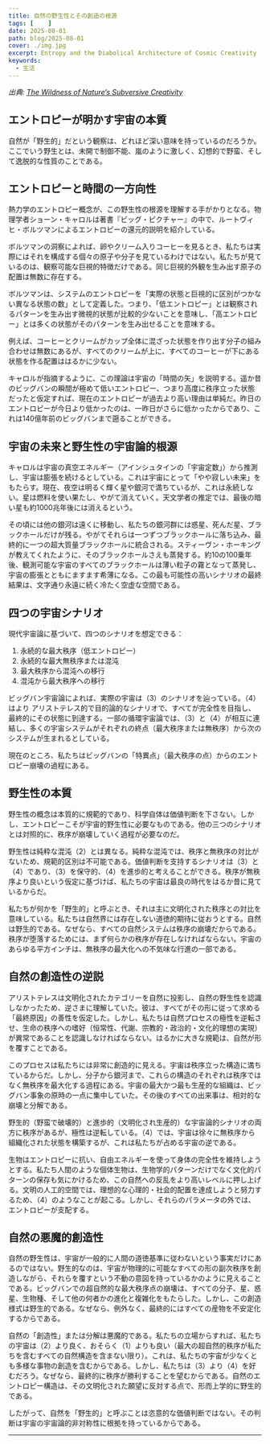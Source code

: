 ```yaml
---
title: 自然の野生性とその創造の根源
tags: [    ]
date: 2025-08-01
path: blog/2025-08-01
cover: ./img.jpg
excerpt: Entropy and the Diabolical Architecture of Cosmic Creativity
keywords:
  - 生活
---
```


*出典: [The Wildness of Nature’s Subversive Creativity](https://medium.com/philosophytoday/the-wildness-of-natures-subversive-creativity-16fb06afa0e8)*

## エントロピーが明かす宇宙の本質

自然が「野生的」だという観察は、どれほど深い意味を持っているのだろうか。ここでいう野生とは、未開で制御不能、嵐のように激しく、幻想的で野蛮、そして逸脱的な性質のことである。

## エントロピーと時間の一方向性

熱力学のエントロピー概念が、この野生性の根源を理解する手がかりとなる。物理学者ショーン・キャロルは著書『ビッグ・ピクチャー』の中で、ルートヴィヒ・ボルツマンによるエントロピーの還元的説明を紹介している。

ボルツマンの洞察によれば、卵やクリーム入りコーヒーを見るとき、私たちは実際にはそれを構成する個々の原子や分子を見ているわけではない。私たちが見ているのは、観察可能な巨視的特徴だけである。同じ巨視的外観を生み出す原子の配置は無数に存在する。

ボルツマンは、システムのエントロピーを「実際の状態と巨視的に区別がつかない異なる状態の数」として定義した。つまり、「低エントロピー」とは観察されるパターンを生み出す微視的状態が比較的少ないことを意味し、「高エントロピー」とは多くの状態がそのパターンを生み出せることを意味する。

例えば、コーヒーとクリームがカップ全体に混ざった状態を作り出す分子の組み合わせは無数にあるが、すべてのクリームが上に、すべてのコーヒーが下にある状態を作る配置ははるかに少ない。

キャロルが指摘するように、この理論は宇宙の「時間の矢」を説明する。遥か昔のビッグバンの瞬間が極めて低いエントロピー、つまり高度に秩序立った状態だったと仮定すれば、現在のエントロピーが過去より高い理由は単純だ。昨日のエントロピーが今日より低かったのは、一昨日がさらに低かったからであり、これは140億年前のビッグバンまで遡ることができる。

## 宇宙の未来と野生性の宇宙論的根源

キャロルは宇宙の真空エネルギー（アインシュタインの「宇宙定数」）から推測し、宇宙は膨張を続けるとしている。これは宇宙にとって「やや寂しい未来」をもたらす。現在、夜空は明るく輝く星や銀河で満ちているが、これは永続しない。星は燃料を使い果たし、やがて消えていく。天文学者の推定では、最後の暗い星も約1000兆年後には消えるという。

その頃には他の銀河は遠くに移動し、私たちの銀河群には惑星、死んだ星、ブラックホールだけが残る。やがてそれらは一つずつブラックホールに落ち込み、最終的に一つの超大質量ブラックホールに統合される。スティーヴン・ホーキングが教えてくれたように、そのブラックホールさえも蒸発する。約10の100乗年後、観測可能な宇宙のすべてのブラックホールは薄い粒子の霧となって蒸発し、宇宙の膨張とともにますます希薄になる。この最も可能性の高いシナリオの最終結果は、文字通り永遠に続く冷たく空虚な空間である。

## 四つの宇宙シナリオ

現代宇宙論に基づいて、四つのシナリオを想定できる：

1. 永続的な最大秩序（低エントロピー）
2. 永続的な最大無秩序または混沌
3. 最大秩序から混沌への移行
4. 混沌から最大秩序への移行

ビッグバン宇宙論によれば、実際の宇宙は（3）のシナリオを辿っている。（4）はより アリストテレス的で目的論的なシナリオで、すべてが完全性を目指し、最終的にその状態に到達する。一部の循環宇宙論では、（3）と（4）が相互に連結し、多くの宇宙システムがそれぞれの終点（最大秩序または無秩序）から次のシステムが生まれるとしている。

現在のところ、私たちはビッグバンの「特異点」（最大秩序の点）からのエントロピー崩壊の過程にある。

## 野生性の本質

野生性の概念は本質的に規範的であり、科学自体は価値判断を下さない。しかし、エントロピーこそが宇宙的野生性に必要なものである。他の三つのシナリオとは対照的に、秩序が崩壊していく過程が必要なのだ。

野生性は純粋な混沌（2）とは異なる。純粋な混沌では、秩序と無秩序の対比がないため、規範的区別は不可能である。価値判断を支持するシナリオは（3）と（4）であり、（3）を保守的、（4）を進歩的と考えることができる。秩序が無秩序より良いという仮定に基づけば、私たちの宇宙は最良の時代をはるか昔に見ているからだ。

私たちが何かを「野生的」と呼ぶとき、それは主に文明化された秩序との対比を意味している。私たちは自然界には存在しない道徳的期待に従おうとする。自然は野生的である。なぜなら、すべての自然システムは秩序の崩壊だからである。秩序が堕落するためには、まず何らかの秩序が存在しなければならない。宇宙のあらゆる平方インチは、無秩序の最大化への不気味な行進の一部である。

## 自然の創造性の逆説

アリストテレスは文明化されたカテゴリーを自然に投影し、自然の野生性を認識しなかったため、逆さまに理解していた。彼は、すべてがその形に従って求める「最終原因」の善性を仮定した。しかし、私たちは自然プロセスの極性を逆転させ、生命の秩序への嗜好（恒常性、代謝、宗教的・政治的・文化的理想の実現）が異常であることを認識しなければならない。はるかに大きな規範は、自然が形を覆すことである。

このプロセスは私たちには非常に創造的に見える。宇宙は秩序立った構造に満ちているからだ。しかし、分子から銀河まで、これらの構造のそれぞれは秩序ではなく無秩序を最大化する過程にある。宇宙の最大かつ最も生産的な組織は、ビッグバン事象の原時の一点に集中していた。その後のすべての出来事は、相対的な崩壊と分解である。

野生的（野蛮で破壊的）と進歩的（文明化され生産的）な宇宙論的シナリオの両方に秩序があるが、極性は逆転している。（4）では、宇宙は徐々に無秩序から組織化された状態を構築するが、これは私たちが占める宇宙の逆である。

生物はエントロピーに抗い、自由エネルギーを使って身体の完全性を維持しようとする。私たち人間のような個体生物は、生物学的パターンだけでなく文化的パターンの保存も気にかけるため、この自然への反乱をより高いレベルに押し上げる。文明の人工的空間では、理想的な心理的・社会的配置を達成しようと努力するため、（4）のようなことが起こる。しかし、それらのパラメータの外では、エントロピーが支配する。

## 自然の悪魔的創造性

自然の野生性は、宇宙が一般的に人間の道徳基準に従わないという事実だけにあるのではない。野生的なのは、宇宙が物理的に可能なすべての形の副次秩序を創造しながら、それらを覆すという不動の意図を持っているかのように見えることである。ビッグバンでの超自然的な最大秩序点の崩壊は、すべての分子、星、惑星、生物種、そして他の何者かの進化と複雑化をもたらした。しかし、この創造様式は野生的である。なぜなら、例外なく、最終的にはすべての産物を不安定化するからである。

自然の「創造性」または分解は悪魔的である。私たちの立場からすれば、私たちの宇宙は（2）より良く、おそらく（1）よりも良い（最大の超自然的秩序が私たちを含むすべての自然構造を含まない限り）。これは、私たちの宇宙が少なくとも多様な事物の創造を含むからである。しかし、私たちは（3）より（4）を好むだろう。なぜなら、最終的に秩序が勝利することを望むからである。自然のエントロピー構造は、その文明化された願望に反対する点で、形而上学的に野生的である。

したがって、自然を「野生的」と呼ぶことは恣意的な価値判断ではない。その判断は宇宙の宇宙論的非対称性に根拠を持っているからである。

---